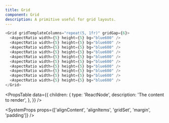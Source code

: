 ```yaml
---
title: Grid
component: Grid
description: A primitive useful for grid layouts.
---
```


```js live
<Grid gridTemplateColumns="repeat(5, 1fr)" gridGap={6}>
  <AspectRatio width={5} height={5} bg="blue600" />
  <AspectRatio width={5} height={5} bg="blue600" />
  <AspectRatio width={5} height={5} bg="blue600" />
  <AspectRatio width={5} height={5} bg="blue600" />
  <AspectRatio width={5} height={5} bg="blue600" />
  <AspectRatio width={5} height={5} bg="blue600" />
  <AspectRatio width={5} height={5} bg="blue600" />
  <AspectRatio width={5} height={5} bg="blue600" />
  <AspectRatio width={5} height={5} bg="blue600" />
  <AspectRatio width={5} height={5} bg="blue600" />
</Grid>
```

<PropsTable
  data={{
    children: {
      type: 'ReactNode',
      description: 'The content to render',
    },
  }}
/>

<SystemProps
  props={['alignContent', 'alignItems', 'gridSet', 'margin', 'padding']}
/>
